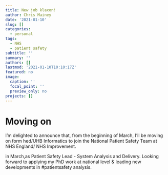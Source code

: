 ```yaml
---
title: New job klaxon!
author: Chris Mainey
date: '2021-01-10'
slug: []
categories:
  - personal
tags:
  - NHS
  - patient safety
subtitle: ''
summary: ''
authors: []
lastmod: '2021-01-10T10:10:17Z'
featured: no
image:
  caption: ''
  focal_point: ''
  preview_only: no
projects: []
---
```


# Moving on 

I'm delighted to announce that, from the beginning of March, I'll be moving on form hed/UHB Informatics to join the National Patient Safety Team at NHS England/ NHS Improvement.  

 in March,as Patient Safety Lead - System Analysis and Delivery. Looking forward to applying my PhD work at national level & leading new developments in #patientsafety
analysis.